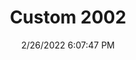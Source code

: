 ---
width: 1333
height: 2000
title: Custom 2002
description: Custom carbon fiber BMW 2002
date: 2/26/2022 6:07:47 PM
cameraMake: Sony
cameraModel: ILCE-7M3
lens: FE 35mm F1.4 GM
settingsfStop: f/1.4
settingsISO: ISO 100
settingsShutter: 1/50
settingsFocalLength: 35 mm
---